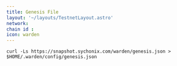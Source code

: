 ```yaml
---
title: Genesis File
layout: '~/layouts/TestnetLayout.astro'
network: 
chain id : 
icon: warden
---
```


```
curl -Ls https://snapshot.sychonix.com/warden/genesis.json > $HOME/.warden/config/genesis.json 
```